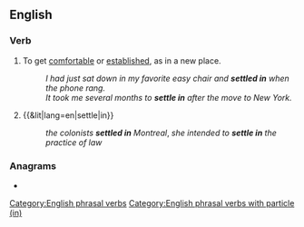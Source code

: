 ==English==

===Verb===
{{en-verb|settles in|settling in|settled in}}

# {{lb|en|idiomatic}} To get [[comfortable]] or [[established]], as in a new place.
#: ''I had just sat down in my favorite easy chair and '''settled in''' when the phone rang.''
#: ''It took me several months to '''settle in''' after the move to New York.''
# {{&lit|lang=en|settle|in}}
#: ''the colonists '''settled in''' Montreal'', ''she intended to '''settle in''' the practice of law''

===Anagrams===
* {{anagrams|en|entitles|titlenes}}

[[Category:English phrasal verbs]]
[[Category:English phrasal verbs with particle (in)]]